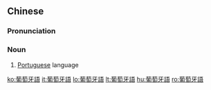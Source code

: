{{also|葡萄牙语}}
==Chinese==
{{zh-forms|s=葡萄牙语|type=31}}

===Pronunciation===
{{zh-pron
|m=pútáoyáyǔ
|c=pou4 tou4 ngaa4 jyu5
|cat=n
}}

===Noun===
{{zh-noun}}

# [[Portuguese]] language

{{zh-cat|Languages}}

[[ko:葡萄牙語]]
[[it:葡萄牙語]]
[[lo:葡萄牙語]]
[[lt:葡萄牙語]]
[[hu:葡萄牙語]]
[[ro:葡萄牙語]]